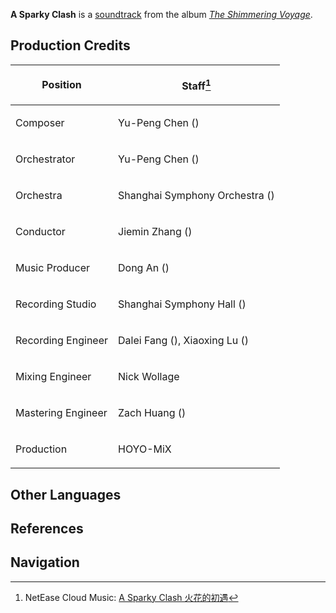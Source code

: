 {{Soundtrack Infobox
|title          =
|image          = The Shimmering Voyage.jpg
|album          = The Shimmering Voyage
|disc           = 2
|number         = 17
|featured       =
|featured2      =
|featured3      =
|featured_disc  =
|featured_disc2 =
|featured_disc3 =
|youtube_id     = U7LmE1oPILg
|youtube_time   = 129
|spotify_id     = 2Ohf0FQRChydENg0fGet4I
|played_in      = Story Quest
|during         = Animated cutscene in ''[[Who Is Mondstadt's Strongest Fighter?]]''
|domain         =
|previous       = Overture of Storms
|next           = Innocent Age
}}
'''A Sparky Clash''' is a [[soundtrack]] from the album ''[[The Shimmering Voyage]]''.

==Production Credits==
{| class="wikitable" style="text-align:left; height:0.5em"
! Position
! Staff<ref>NetEase Cloud Music: [https://music.163.com/#/song?id=1861577539 A Sparky Clash 火花的初遇]</ref>
|-
! Composer
| Yu-Peng Chen ({{zh|陈致逸}})
|-
! Orchestrator
| Yu-Peng Chen ({{zh|陈致逸}})
|-
! Orchestra
| Shanghai Symphony Orchestra ({{zh|上海交响乐团}})
|-
! Conductor
| Jiemin Zhang ({{zh|张洁敏}})
|-
! Music Producer
| Dong An ({{zh|安栋}})
|-
! Recording Studio
| Shanghai Symphony Hall ({{zh|上海交响乐团音乐厅}})
|-
! Recording Engineer
| Dalei Fang ({{zh|房大磊}}), Xiaoxing Lu ({{zh|陆晓幸}})
|-
! Mixing Engineer
| Nick Wollage
|-
! Mastering Engineer
| Zach Huang ({{zh|黄巍}})
|-
! Production
| HOYO-MiX
|}

==Other Languages==
{{Other Languages
|en      = A Sparky Clash
|zhs     = 火花的初遇
|zhs_rm  = Huǒhuā de Chūyù
|zht     = 火花的初遇
|zht_rm  = Huǒhuā de Chūyù
|zh_tl   = 
|ja      = 火花の初対面
|ja_rm   = Hibana no Shotaimen
|ja_tl   = A Spark of First Meeting
|tr      = 
|tr_tl   = 
|it      = 
|it_tl   = 
}}

==References==
{{Reflist}}

==Navigation==
{{Soundtrack Navbox|The Shimmering Voyage}}